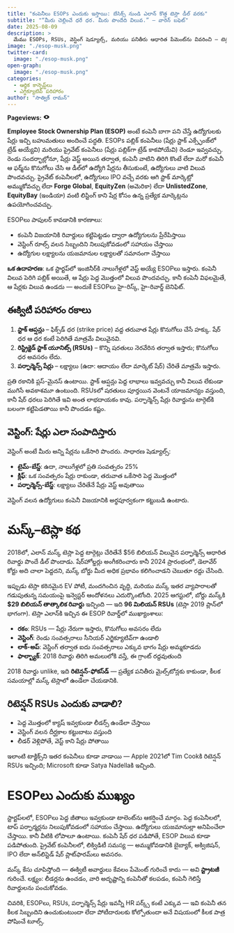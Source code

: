 ```yaml
---
title: "కంపెనీలు ESOPs ఎందుకు ఇస్తాయి: బేసిక్స్ నుండి ఎలాన్ కొత్త టెస్లా డీల్ వరకు"
subtitle: "“మీరు చెల్లించే ధరే ధర. మీరు పొందేది విలువ.” — వారెన్ బఫెట్"
date: 2025-08-09
description: >
  మేము ESOPs, RSUs, వెస్టింగ్ షెడ్యూల్స్, మరియు పనితీరు ఆధారిత పేమెంట్‌ను వివరించి — టెస్లా తాజాగా ఎలాన్ మస్క్‌కి $29 బిలియన్ విలువైన స్టాక్ ఎందుకు ఇచ్చిందో చెబుతాము.
image: "./esop-musk.png"
twitter-card:
  image: "./esop-musk.png"
open-graph:
  image: "./esop-musk.png"
categories:
  - ఆర్థిక కాన్సెప్ట్‌లు
  - ఎగ్జిక్యూటివ్ పరిహారం
author: "సాత్విక్ రామన్"
---
```


<p><b>Pageviews:</b> <svg xmlns="http://www.w3.org/2000/svg" width="1em" height="1em" viewBox="0 0 256 256"><path fill="currentColor" d="M247.31 124.76c-.35-.79-8.82-19.58-27.65-38.41C194.57 61.26 162.88 48 128 48S61.43 61.26 36.34 86.35C17.51 105.18 9 124 8.69 124.76a8 8 0 0 0 0 6.5c.35.79 8.82 19.57 27.65 38.4C61.43 194.74 93.12 208 128 208s66.57-13.26 91.66-38.34c18.83-18.83 27.3-37.61 27.65-38.4a8 8 0 0 0 0-6.5M128 168a40 40 0 1 1 40-40a40 40 0 0 1-40 40"/></svg> <span class="waline-pageview-count"></i><p>

**Employee Stock Ownership Plan (ESOP)** అంటే కంపెనీ బాగా పని చేస్తే ఉద్యోగులకు షేర్లు ఇచ్చి బహుమతులు అందించే పద్ధతి. ESOPs పబ్లిక్ కంపెనీలు (షేర్లు స్టాక్ ఎక్స్ఛేంజ్‌లో ట్రేడ్ అయ్యేవి) మరియు ప్రైవేట్ కంపెనీలు (షేర్లు పబ్లిక్‌గా ట్రేడ్ కాకపోయేవి) రెండూ ఇవ్వవచ్చు. రెండు సందర్భాల్లోనూ, షేర్లు వెస్ట్ అయిన తర్వాత, కంపెనీ వాటిని తిరిగి కొంటే లేదా మరో కంపెనీ ఆ ఫర్మ్‌ను కొనుగోలు చేసి ఆ డీల్‌లో ఉద్యోగి షేర్లను తీసుకుంటే, ఉద్యోగులు వాటి విలువ పొందవచ్చు. ప్రైవేట్ కంపెనీలలో, ఉద్యోగులు IPO వచ్చే వరకు ఆగి స్టాక్ మార్కెట్లో అమ్ముకోవచ్చు లేదా **Forge Global**, **EquityZen** (అమెరికా) లేదా **UnlistedZone**, **EquityBay** (ఇండియా) వంటి లిస్టింగ్ కాని షేర్ల కోసం ఉన్న ప్రత్యేక మార్కెట్లను ఉపయోగించవచ్చు.

ESOPలు పాపులర్ కావడానికి కారణాలు:

* కంపెనీ విజయానికి రివార్డులు కట్టిపెట్టడం ద్వారా ఉద్యోగులను ప్రేరేపిస్తాయి  
* వెస్టింగ్ రూల్స్ వలన సిబ్బందిని నిలుపుకోవడంలో సహాయం చేస్తాయి  
* ఉద్యోగుల లక్ష్యాలను యజమానుల లక్ష్యాలతో సమానంగా చేస్తాయి  

**ఒక ఉదాహరణ**: ఒక స్టార్టప్‌లో ఇంజినీర్‌కి నాలుగేళ్లలో వెస్ట్ అయ్యే ESOPలు ఇస్తారు. కంపెనీ విలువ పెరిగి పబ్లిక్ అయితే, ఆ షేర్లు పెద్ద మొత్తంలో విలువ పొందవచ్చు. కానీ కంపెనీ విఫలమైతే, ఆ షేర్లకు విలువ ఉండదు — అందుకే ESOPలు హై-రిస్క్, హై-రివార్డ్ బెనిఫిట్.

## ఈక్విటీ పరిహారం రకాలు

1. **స్టాక్ ఆప్షన్లు** – ఫిక్స్‌డ్ ధర (strike price) వద్ద తరువాత షేర్లు కొనుగోలు చేసే హక్కు. షేర్ ధర ఆ ధర కంటే పెరిగితే మాత్రమే విలువైనవి.  
2. **రిస్ట్రిక్టెడ్ స్టాక్ యూనిట్స్ (RSUs)** – కొన్ని షరతులు నెరవేరిన తర్వాత ఇస్తారు; కొనుగోలు ధర అవసరం లేదు.  
3. **పర్ఫార్మెన్స్ షేర్లు** – లక్ష్యాలు (ఉదా: ఆదాయం లేదా మార్కెట్ షేర్) చేరితే మాత్రమే ఇస్తారు.  

ప్రతి రకానికి ప్లస్-మైనస్ ఉంటాయి. స్టాక్ ఆప్షన్లు పెద్ద లాభాలు ఇవ్వవచ్చు కానీ విలువ లేకుండా ముగిసే అవకాశమూ ఉంటుంది. RSUsలో షరతులు పూర్తయిన వెంటనే యాజమాన్యం వస్తుంది, కానీ షేర్ ధరలు పెరిగితే ఇవి అంత లాభదాయకం కావు. పర్ఫార్మెన్స్ షేర్లు రివార్డును టార్గెట్‌కి బలంగా కట్టిపెడతాయి కానీ పొందడం కష్టం.

## వెస్టింగ్: షేర్లు ఎలా సంపాదిస్తారు

వెస్టింగ్ అంటే మీరు అన్ని షేర్లను ఒకేసారి పొందరు. సాధారణ షెడ్యూల్స్:

* **టైమ్-బేస్డ్**: ఉదా, నాలుగేళ్లలో ప్రతి సంవత్సరం 25%  
* **క్లిఫ్**: ఒక సంవత్సరం షేర్లు రాకుండా, తరువాత ఒకేసారి పెద్ద మొత్తంలో  
* **పర్ఫార్మెన్స్-బేస్డ్**: లక్ష్యాలు చేరితేనే షేర్లు వెస్ట్ అవుతాయి  

వెస్టింగ్ వలన ఉద్యోగులు కంపెనీ విజయానికి అర్థపూర్వకంగా కట్టుబడి ఉంటారు.

# మస్క్–టెస్లా కథ
2018లో, ఎలాన్ మస్క్ టెస్లా పెద్ద టార్గెట్లు చేరితేనే $56 బిలియన్ విలువైన పర్ఫార్మెన్స్ ఆధారిత రివార్డు పొందే డీల్ పొందాడు. షేర్‌హోల్డర్లు అంగీకరించారు కానీ 2024 ప్రారంభంలో, డెలావేర్ కోర్టు అది చాలా పెద్దదని, మస్క్ బోర్డు మీద అధిక ప్రభావం కలిగించాడని చెబుతూ రద్దు చేసింది.

ఇప్పుడు టెస్లా కఠినమైన EV పోటీ, మందగించిన వృద్ధి, మరియు మస్క్ ఇతర వ్యాపారాలతో గడుపుతున్న సమయంపై ఇన్వెస్టర్ ఆందోళనలు ఎదుర్కొంటోంది. 2025 ఆగస్టులో, బోర్డు మస్క్‌కి **$29 బిలియన్ తాత్కాలిక రివార్డు** ఇచ్చింది — ఇది **96 మిలియన్ RSUs** (టెస్లా 2019 ప్లాన్‌లో భాగంగా). టెస్లా ఎలాన్‌కి ఇచ్చిన ఈ ESOP రివార్డ్‌లో ముఖ్యాంశాలు:

* **రకం**: RSUs — షేర్లు నేరుగా ఇస్తారు, కొనుగోలు అవసరం లేదు  
* **వెస్టింగ్**: రెండు సంవత్సరాలు సీనియర్ ఎగ్జిక్యూటివ్‌గా ఉండాలి  
* **లాక్-అప్**: వెస్టింగ్ తర్వాత ఐదు సంవత్సరాలు ఎక్కువ భాగం షేర్లు అమ్మకూడదు  
* **ఫాల్బ్యాక్**: 2018 రివార్డు తిరిగి అమలులోకి వస్తే, ఈ గ్రాంట్ రద్దవుతుంది  

2018 రివార్డు unlike, ఇది **రిటెన్షన్-ఫోకస్‌డ్** — ప్రత్యేక పనితీరు మైల్స్‌టోన్లకు కాకుండా, కీలక సమయాల్లో మస్క్ టెస్లాలో ఉండేలా చేయడానికి.

## రిటెన్షన్ RSUs ఎందుకు వాడాలి?

* పెద్ద మొత్తంలో క్యాష్ ఇవ్వకుండా లీడర్స్ ఉండేలా చేస్తాయి  
* వెస్టింగ్ వలన దీర్ఘకాల కట్టుబాటు వస్తుంది  
* లీడర్ వెళ్లిపోతే, వెస్ట్ కాని షేర్లు పోతాయి  

ఇలాంటి టాక్టిక్స్‌ని ఇతర కంపెనీలు కూడా వాడాయి — Apple 2021లో Tim Cook‌కి రిటెన్షన్ RSUs ఇచ్చింది; Microsoft కూడా Satya Nadellaకి ఇచ్చింది.

# ESOPలు ఎందుకు ముఖ్యం

స్టార్టప్‌లలో, ESOPలు పెద్ద జీతాలు ఇవ్వకుండా టాలెంట్‌ను ఆకర్షించే మార్గం. పెద్ద కంపెనీలలో, టాప్ పర్ఫార్మర్లను నిలుపుకోవడంలో సహాయం చేస్తాయి. ఉద్యోగులు యజమానుల్లా అనిపించేలా చేస్తాయి. కానీ వీటికి లోపాలూ ఉంటాయి. కంపెనీ షేర్ ధర పడిపోతే, ESOP విలువ కూడా పడిపోతుంది. ప్రైవేట్ కంపెనీలలో, లిక్విడిటీ సమస్య — అమ్ముకోవడానికి బైబ్యాక్, అక్విజిషన్, IPO లేదా అన్‌లిస్టెడ్ షేర్ ప్లాట్‌ఫారమ్‌లు అవసరం.  

మస్క్ కేసు చూపిస్తోంది — ఈక్విటీ అవార్డులు కేవలం పేమెంట్ గురించే కాదు — అవి **స్ట్రాటజీ** గురించే. లక్ష్యం: లీడర్లను ఉంచడం, వారి అదృష్టాన్ని కంపెనీతో కలపడం, కంపెనీ గెలిస్తే రివార్డులను పంచుకోవడం.  

చివరికి, ESOPలు, RSUs, పర్ఫార్మెన్స్ షేర్లు ఇవన్నీ HR పర్క్స్‌ కంటే ఎక్కువ — ఇవి కంపెనీ తన కీలక సిబ్బందిని ఉంచుకుంటుందా లేదా పోటీదారులకు కోల్పోతుందా అనే విషయంలో కీలక పాత్ర పోషించే టూల్స్.
